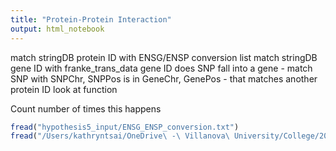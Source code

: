 ```yaml
---
title: "Protein-Protein Interaction"
output: html_notebook
---
```


match stringDB protein ID with ENSG/ENSP conversion list
match stringDB gene ID with franke_trans_data gene ID
does SNP fall into a gene - match SNP with SNPChr, SNPPos is in GeneChr, GenePos - that matches another protein ID
look at function

Count number of times this happens

```r
fread("hypothesis5_input/ENSG_ENSP_conversion.txt")
fread("/Users/kathryntsai/OneDrive\ -\ Villanova\ University/College/2018-2019/Summer\ 2019/TFs_eQTLs_Research/RProjects/Project2/hypothesis5_input/9606.protein.actions.v11.0.txt")
```

